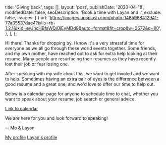 
  title: 'Giving back',
  tags: [],
  layout: 'post',
  publishDate: '2020-04-18',
  modifiedDate: false,
  seoDescription: 'Book a time with Layan and I',
  exclude: false,
  images: [
    {
      url:
        'https://images.unsplash.com/photo-1485988412941-77a35537dae4?ixlib=rb-1.2.1&ixid=eyJhcHBfaWQiOjEyMDd9&auto=format&fit=crop&w=2572&q=80',
    },
  ],
};

<BlogMeta meta={meta} />

Hi there! Thanks for dropping by. I know it's a very stressful time for everyone as we all go through these world events
together. Some friends, and my own mother, have reached out to ask for extra help looking at their resume. Many people are resurfacing
their resumes as they have recently lost their job or fear losing one.

After speaking with my wife about this, we want to get involed and we want to help. Sometimes having an extra pair of eyes is the difference between
a good resume and a great one, and we'd love to offer our time to help out.

Below is a calendar page for anyone to schedule time to chat, whether you want to speak about your resume, job search or general advice.

[Link to calendar](https://x.ai/calendar/mmahalwy/resume)

We are here for you and look forward to speaking!

-- Mo & Layan

[My profile](http://linkedin.com/in/mmahalwy)
[Layan's profile](https://www.linkedin.com/in/layan-kutob-1a05a521/)
